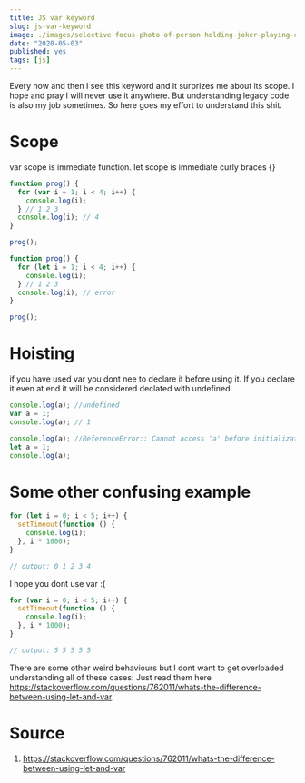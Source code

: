 ```yaml
---
title: JS var keyword
slug: js-var-keyword
image: ./images/selective-focus-photo-of-person-holding-joker-playing-card-2838511.jpg
date: "2020-05-03"
published: yes
tags: [js]
---
```



Every now and then I see this keyword and it surprizes me about its scope. I hope and pray I will never use it anywhere. But understanding legacy code is also my job sometimes. So here goes my effort to understand this shit.

# Scope

var scope is immediate function.
let scope is immediate curly braces {}

<CodeDivWrapper>

```js
function prog() {
  for (var i = 1; i < 4; i++) {
    console.log(i);
  } // 1 2 3
  console.log(i); // 4
}

prog();
```

</CodeDivWrapper>

<CodeDivWrapper>

```js
function prog() {
  for (let i = 1; i < 4; i++) {
    console.log(i);
  } // 1 2 3
  console.log(i); // error
}

prog();
```

</CodeDivWrapper>

# Hoisting

if you have used var you dont nee to declare it before using it. If you declare it even at end it will be considered declated with undefined

<CodeDivWrapper>

```js
console.log(a); //undefined
var a = 1;
console.log(a); // 1
```

</CodeDivWrapper>

<CodeDivWrapper>

```js
console.log(a); //ReferenceError:: Cannot access 'a' before initialization
let a = 1;
console.log(a);
```

</CodeDivWrapper>

# Some other confusing example

<CodeDivWrapper>

```js
for (let i = 0; i < 5; i++) {
  setTimeout(function () {
    console.log(i);
  }, i * 1000);
}

// output: 0 1 2 3 4
```

</CodeDivWrapper>

I hope you dont use var :(

<CodeDivWrapper>

```js
for (var i = 0; i < 5; i++) {
  setTimeout(function () {
    console.log(i);
  }, i * 1000);
}

// output: 5 5 5 5 5
```

</CodeDivWrapper>

There are some other weird behaviours but I dont want to get overloaded understanding all of these cases: Just read them here
https://stackoverflow.com/questions/762011/whats-the-difference-between-using-let-and-var

# Source

1. https://stackoverflow.com/questions/762011/whats-the-difference-between-using-let-and-var
